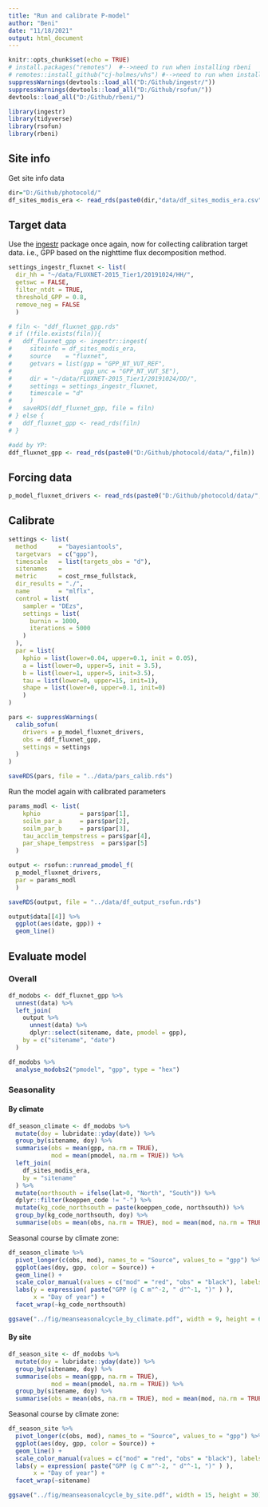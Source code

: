 ```yaml
---
title: "Run and calibrate P-model"
author: "Beni"
date: "11/18/2021"
output: html_document
---
```


```r
knitr::opts_chunk$set(echo = TRUE)
# install.packages("remotes")  #-->need to run when installing rbeni
# remotes::install_github("cj-holmes/vhs") #-->need to run when installing rbeni
suppressWarnings(devtools::load_all("D:/Github/ingestr/"))
suppressWarnings(devtools::load_all("D:/Github/rsofun/"))
devtools::load_all("D:/Github/rbeni/")

library(ingestr)
library(tidyverse)
library(rsofun)
library(rbeni)
```

## Site info

Get site info data
```r
dir="D:/Github/photocold/"
df_sites_modis_era <- read_rds(paste0(dir,"data/df_sites_modis_era.csv"))
```

## Target data

Use the [ingestr](https://github.com/stineb/ingestr) package once again, now for collecting calibration target data. i.e., GPP based on the nighttime flux decomposition method.
```r
settings_ingestr_fluxnet <- list(
  dir_hh = "~/data/FLUXNET-2015_Tier1/20191024/HH/",
  getswc = FALSE,
  filter_ntdt = TRUE,
  threshold_GPP = 0.8,
  remove_neg = FALSE
  )

# filn <- "ddf_fluxnet_gpp.rds"
# if (!file.exists(filn)){
#   ddf_fluxnet_gpp <- ingestr::ingest(
#     siteinfo = df_sites_modis_era,
#     source    = "fluxnet",
#     getvars = list(gpp = "GPP_NT_VUT_REF",
#                    gpp_unc = "GPP_NT_VUT_SE"),
#     dir = "~/data/FLUXNET-2015_Tier1/20191024/DD/",
#     settings = settings_ingestr_fluxnet,
#     timescale = "d"
#     )
#   saveRDS(ddf_fluxnet_gpp, file = filn)
# } else {
#   ddf_fluxnet_gpp <- read_rds(filn)
# }

#add by YP:
ddf_fluxnet_gpp <- read_rds(paste0("D:/Github/photocold/data/",filn))
```

## Forcing data

```r
p_model_fluxnet_drivers <- read_rds(paste0("D:/Github/photocold/data/","p_model_fluxnet_drivers.rds"))
```

## Calibrate

```r
settings <- list(
  method      = "bayesiantools",
  targetvars  = c("gpp"),
  timescale   = list(targets_obs = "d"),
  sitenames   = 
  metric      = cost_rmse_fullstack,
  dir_results = "./",
  name        = "mlflx",
  control = list(
    sampler = "DEzs",
    settings = list(
      burnin = 1000,
      iterations = 5000
    )
  ),
  par = list(
    kphio = list(lower=0.04, upper=0.1, init = 0.05),
    a = list(lower=0, upper=5, init = 3.5),
    b = list(lower=1, upper=5, init=3.5),
    tau = list(lower=0, upper=15, init=1),
    shape = list(lower=0, upper=0.1, init=0)
    )
)

pars <- suppressWarnings(
  calib_sofun(
    drivers = p_model_fluxnet_drivers,
    obs = ddf_fluxnet_gpp,
    settings = settings
  )
)

saveRDS(pars, file = "../data/pars_calib.rds")
```

Run the model again with calibrated parameters
```r
params_modl <- list(
    kphio           = pars$par[1],
    soilm_par_a     = pars$par[2],
    soilm_par_b     = pars$par[3],
    tau_acclim_tempstress = pars$par[4],
    par_shape_tempstress  = pars$par[5]
  )

output <- rsofun::runread_pmodel_f(
  p_model_fluxnet_drivers,
  par = params_modl
  )

saveRDS(output, file = "../data/df_output_rsofun.rds")

output$data[[4]] %>% 
  ggplot(aes(date, gpp)) +
  geom_line()
```


## Evaluate model

### Overall

```r
df_modobs <- ddf_fluxnet_gpp %>% 
  unnest(data) %>% 
  left_join(
    output %>% 
      unnest(data) %>% 
      dplyr::select(sitename, date, pmodel = gpp),
    by = c("sitename", "date")
  )
```

```r
df_modobs %>% 
  analyse_modobs2("pmodel", "gpp", type = "hex")
```


### Seasonality

#### By climate
```r
df_season_climate <- df_modobs %>% 
  mutate(doy = lubridate::yday(date)) %>% 
  group_by(sitename, doy) %>% 
  summarise(obs = mean(gpp, na.rm = TRUE), 
            mod = mean(pmodel, na.rm = TRUE)) %>% 
  left_join(
    df_sites_modis_era,
    by = "sitename"
  ) %>%
  mutate(northsouth = ifelse(lat>0, "North", "South")) %>% 
  dplyr::filter(koeppen_code != "-") %>%
  mutate(kg_code_northsouth = paste(koeppen_code, northsouth)) %>% 
  group_by(kg_code_northsouth, doy) %>% 
  summarise(obs = mean(obs, na.rm = TRUE), mod = mean(mod, na.rm = TRUE))
```

Seasonal course by climate zone:
```r
df_season_climate %>% 
  pivot_longer(c(obs, mod), names_to = "Source", values_to = "gpp") %>% 
  ggplot(aes(doy, gpp, color = Source)) +
  geom_line() +
  scale_color_manual(values = c("mod" = "red", "obs" = "black"), labels = c("P-model", "obs.")) +
  labs(y = expression( paste("GPP (g C m"^-2, " d"^-1, ")" ) ),
       x = "Day of year") +
  facet_wrap(~kg_code_northsouth)

ggsave("../fig/meanseasonalcycle_by_climate.pdf", width = 9, height = 6)
```

#### By site
```r
df_season_site <- df_modobs %>% 
  mutate(doy = lubridate::yday(date)) %>% 
  group_by(sitename, doy) %>% 
  summarise(obs = mean(gpp, na.rm = TRUE), 
            mod = mean(pmodel, na.rm = TRUE)) %>% 
  group_by(sitename, doy) %>% 
  summarise(obs = mean(obs, na.rm = TRUE), mod = mean(mod, na.rm = TRUE))
```

Seasonal course by climate zone:
```r
df_season_site %>% 
  pivot_longer(c(obs, mod), names_to = "Source", values_to = "gpp") %>% 
  ggplot(aes(doy, gpp, color = Source)) +
  geom_line() +
  scale_color_manual(values = c("mod" = "red", "obs" = "black"), labels = c("P-model", "obs.")) +
  labs(y = expression( paste("GPP (g C m"^-2, " d"^-1, ")" ) ),
       x = "Day of year") +
  facet_wrap(~sitename)

ggsave("../fig/meanseasonalcycle_by_site.pdf", width = 15, height = 30)
```

<!-- Define evaluation settings. -->
<!-- ```{r} -->
<!-- evalsites <- p_model_fluxnet_drivers %>% pull(sitename) -->
<!-- settings_eval <- list( -->
<!--   benchmark = list( gpp = c("fluxnet") ), -->
<!--   sitenames = evalsites, -->
<!--   agg       = 8  # An integer specifying the number of days used to define the width of bins for daily data aggregated to several days -->
<!--   ) -->
<!-- ``` -->

<!-- And finally run the evaluation. -->
<!-- ```{r warning=FALSE, message=FALSE, error=FALSE} -->
<!-- library(sofunCalVal) -->
<!-- source("~/sofunCalVal/R/eval_sofun.R") -->
<!-- out_eval <- eval_sofun(  -->
<!--   output,  -->
<!--   settings_eval,  -->
<!--   settings_sims,  -->
<!--   obs_eval = ddf_fluxnet_gpp,  -->
<!--   overwrite = TRUE,  -->
<!--   light = FALSE  -->
<!--   ) -->
<!-- ``` -->

<!-- ### Evaluation results -->

<!-- #### Metrics table -->

<!-- ```{r} -->
<!-- out_eval$gpp$fluxnet$metrics %>%  -->
<!--   bind_rows(.id = "Level") %>%  -->
<!--   kable -->
<!-- ``` -->

<!-- #### Visualisations -->

<!-- ```{r message=FALSE, warning=FALSE} -->
<!-- out_eval$gpp$fluxnet$plot$gg_modobs_xdaily -->
<!-- out_eval$gpp$fluxnet$plot$gg_modobs_spatial_annual -->
<!-- ``` -->

